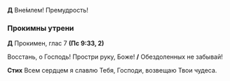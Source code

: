 **Д** Вне́млем! Премудрость! 

### Прокимны утрени

**Д** Прокимен, глас 7 **(Пс 9:33, 2)**

Восстань, о Господь! Простри руку, Боже! **/** Обездоленных не забывай!

**Стих** Всем сердцем я славлю Тебя, Господи, возвещаю Твои чудеса.
